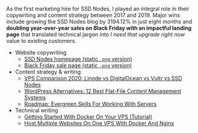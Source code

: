 As the first marketing hire for SSD Nodes, I played an integral role in their copywriting and content strategy between
2017 and 2019. Major wins include growing the SSD Nodes blog by 3194.12% in just eight months and **doubling
year-over-year sales on Black Friday with an impactful landing page** that translated technical jargon into _I need that
upgrade right now_ value to existing customers.

- Website copywriting
  - [SSD Nodes homepage (static `.png` version)](/static/portfolio/SSD-Nodes_homepage-full.png)
  - [Black Friday sale page (static `.png` version)](/static/portfolio/SSD-Nodes_10x-full.png)
- Content strategy & writing
  - [VPS Comparison 2020: Linode vs DigitalOcean vs Vultr vs SSD
    Nodes](https://blog.ssdnodes.com/blog/vps-comparison-linode-digitalocean-vultr-ssdnodes/)
  - [WordPress Alternatives: 12 Best Flat-File Content Management
    Systems](https://blog.ssdnodes.com/blog/flat-file-wordpress-alternatives/)
  - [Roadmap: Evergreen Skills For Working With
    Servers](https://blog.ssdnodes.com/blog/roadmap-evergreen-skills-servers/)
- Technical writing
  - [Getting Started With Docker On Your VPS (Tutorial)](https://blog.ssdnodes.com/blog/getting-started-docker-vps/)
  - [Host Multiple Websites On One VPS With Docker And
    Nginx](https://blog.ssdnodes.com/blog/host-multiple-websites-docker-nginx/)